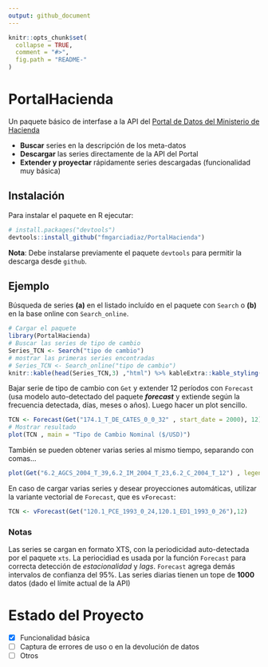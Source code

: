 ```yaml
---
output: github_document
---
```


<!-- README.md is generated from README.Rmd. Please edit that file -->

```r
knitr::opts_chunk$set(
  collapse = TRUE,
  comment = "#>",
  fig.path = "README-"
)
```

# PortalHacienda

Un paquete básico de interfase a la API del [Portal de Datos del Ministerio de Hacienda](https://www.minhacienda.gob.ar/datos/)

- **Buscar** series en la descripción de los meta-datos
- **Descargar** las series directamente de la API del Portal
- **Extender y proyectar** rápidamente series descargadas (funcionalidad muy básica) 


## Instalación

Para instalar el paquete en R ejecutar:

```r
# install.packages("devtools")
devtools::install_github("fmgarciadiaz/PortalHacienda")
```

**Nota**: Debe instalarse previamente el paquete `devtools` para permitir la descarga desde `github`.

## Ejemplo

Búsqueda de series **(a)** en el listado incluído en el paquete con `Search` o **(b)** en la base online con 
`Search_online`.

```r
# Cargar el paquete
library(PortalHacienda)
# Buscar las series de tipo de cambio
Series_TCN <- Search("tipo de cambio")         
# mostrar las primeras series encontradas
# Series_TCN <- Search_online("tipo de cambio")         
knitr::kable(head(Series_TCN,3) ,"html") %>% kableExtra::kable_styling(font_size = 7)    
```

Bajar serie de tipo de cambio con `Get` y extender 12 períodos con `Forecast` (usa modelo auto-detectado del paquete ***forecast*** y extiende según la frecuencia detectada, días, meses o años). 
Luego hacer un plot sencillo.


```r

TCN <- Forecast(Get("174.1_T_DE_CATES_0_0_32" , start_date = 2000), 12)       
# Mostrar resultado
plot(TCN , main = "Tipo de Cambio Nominal ($/USD)")
```

También se pueden obtener varias series al mismo tiempo, separando con comas...

```r
plot(Get("6.2_AGCS_2004_T_39,6.2_IM_2004_T_23,6.2_C_2004_T_12") , legend.loc = "topleft" , main = "VAB sectorial ($ de 2004)")
```

En caso de cargar varias series y desear proyecciones automáticas, utilizar la
variante vectorial de `Forecast`, que es `vForecast`:

```r
TCN <- vForecast(Get("120.1_PCE_1993_0_24,120.1_ED1_1993_0_26"),12)
```

### Notas
Las series se cargan en formato XTS, con la periodicidad auto-detectada por el paquete `xts`.
La periocidiad es usada por la función `Forecast` para correcta detección de *estacionalidad* y *lags*. `Forecast` agrega demás intervalos de confianza del 95%.
Las series diarias tienen un tope de **1000** datos (dado el límite actual de la API)

# Estado del Proyecto

- [x] Funcionalidad básica
- [ ] Captura de errores de uso o en la devolución de datos
- [ ] Otros
